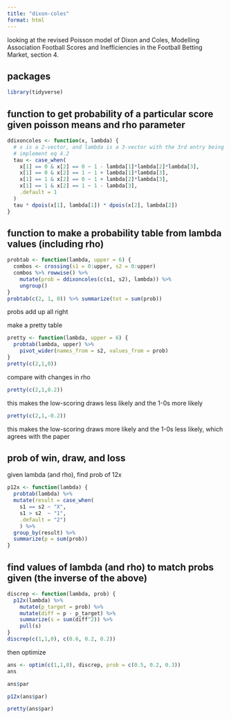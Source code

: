 ```yaml
---
title: "dixon-coles"
format: html
---
```


looking at the revised Poisson model of Dixon and Coles, Modelling Association Football Scores and
Inefficiencies in the Football Betting Market, section 4.

## packages

```r
library(tidyverse)
```

## function to get probability of a particular score given poisson means and rho parameter

```r
ddixoncoles <- function(x, lambda) {
  # x is a 2-vector, and lambda is a 3-vector with the 3rd entry being the dixon-coles rho
  # implement eq 4.2
  tau <- case_when(
    x[1] == 0 & x[2] == 0 ~ 1 - lambda[1]*lambda[2]*lambda[3],
    x[1] == 0 & x[2] == 1 ~ 1 + lambda[1]*lambda[3],
    x[1] == 1 & x[2] == 0 ~ 1 + lambda[2]*lambda[3],
    x[1] == 1 & x[2] == 1 ~ 1 - lambda[3],
    .default = 1
  )
  tau * dpois(x[1], lambda[1]) * dpois(x[2], lambda[2])
}
```

## function to make a probability table from lambda values (including rho)

```r
probtab <- function(lambda, upper = 6) {
  combos <- crossing(s1 = 0:upper, s2 = 0:upper)
  combos %>% rowwise() %>% 
    mutate(prob = ddixoncoles(c(s1, s2), lambda)) %>% 
    ungroup()
}
probtab(c(2, 1, 0)) %>% summarize(tot = sum(prob))
```

probs add up all right

make a pretty table

```r
pretty <- function(lambda, upper = 6) {
  probtab(lambda, upper) %>% 
    pivot_wider(names_from = s2, values_from = prob)
}
pretty(c(2,1,0))
```

compare with changes in rho

```r
pretty(c(2,1,0.2))
```

this makes the low-scoring draws less likely and the 1-0s more likely

```r
pretty(c(2,1,-0.2))
```

this makes the low-scoring draws more likely and the 1-0s less likely, which agrees with the paper

## prob of win, draw, and loss

given lambda (and rho), find prob of 12x


```r
p12x <- function(lambda) {
  probtab(lambda) %>% 
  mutate(result = case_when(
    s1 == s2 ~ "X",
    s1 > s2  ~ "1",
    .default = "2")
    ) %>% 
  group_by(result) %>% 
  summarize(p = sum(prob))
}
```

## find values of lambda (and rho) to match probs given (the inverse of the above)

```r
discrep <- function(lambda, prob) {
  p12x(lambda) %>% 
    mutate(p_target = prob) %>% 
    mutate(diff = p - p_target) %>%
    summarize(s = sum(diff^2)) %>%
    pull(s)
}
discrep(c(1,1,0), c(0.6, 0.2, 0.2))
```

then optimize

```r
ans <- optim(c(1,1,0), discrep, prob = c(0.5, 0.2, 0.3))
ans
```

```r
ans$par
```

```r
p12x(ans$par)
```

```r
pretty(ans$par)
```

